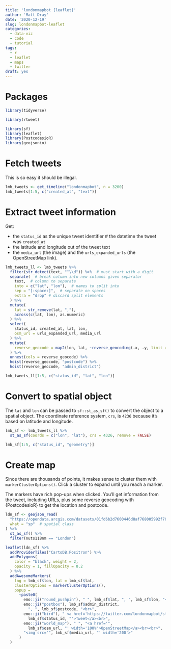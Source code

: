 ```yaml
---
title: 'londonmapbot {leaflet}'
author: 'Matt Dray'
date: '2020-12-19'
slug: londonmapbot-leaflet
categories:
  - data-viz
  - code
  - tutorial
tags:
  - r
  - leaflet
  - maps
  - twitter
draft: yes
---
```


# Packages

```r
library(tidyverse)

library(rtweet)

library(sf)
library(leaflet)
library(PostcodesioR)
library(geojsonio)
```

# Fetch tweets

This is so easy it should be illegal.

```r
lmb_tweets <- get_timeline("londonmapbot", n = 3200)
lmb_tweets[1:5, c("created_at", "text")]
```

# Extract tweet information

Get:

* the `status_id` as the unique tweet identifier
# the datetime the tweet was `created_at`
* the latitude and longitude out of the tweet text
* the `media_url` (the image) and the `urls_expanded_urls` (the OpenStreetMap link). 

```r
lmb_tweets_ll <- lmb_tweets %>% 
  filter(str_detect(text, "^\\d")) %>%  # must start with a digit
  separate(  # break column into new columns given separator
    text,  # column to separate
    into = c("lat", "lon"),  # names to split into
    sep = "[:space:]",  # separate on spaces
    extra = "drop" # discard split elements
  ) %>% 
  mutate(
    lat = str_remove(lat, ","),
    across(c(lat, lon), as.numeric)
  ) %>% 
  select(
    status_id, created_at, lat, lon,
    osm_url = urls_expanded_url, media_url
  ) %>% 
  mutate(
    reverse_geocode = map2(lon, lat, ~reverse_geocoding(.x, .y, limit = 1))
  ) %>% 
  unnest(cols = reverse_geocode) %>%
  hoist(reverse_geocode, "postcode") %>% 
  hoist(reverse_geocode, "admin_district")

lmb_tweets_ll[1:5, c("status_id", "lat", "lon")]
```

# Convert to spatial object

The `lat` and `lon` can be passed to `sf::st_as_sf()` to convert the object to a spatial object. The coordinate reference system, `crs`, is `4236` because it's based on latitude and longitude.

```r
lmb_sf <- lmb_tweets_ll %>% 
  st_as_sf(coords = c("lon", "lat"), crs = 4326, remove = FALSE)

lmb_sf[1:5, c("status_id", "geometry")]
```

# Create map

Since there are thousands of points, it makes sense to cluster them with `markerClusterOptions()`. Click a cluster to expand until you reach a marker.

The markers have rich pop-ups when clicked. You'll get information from the tweet, including URLs, plus some reverse geocoding with {PostcodesioR} to get the location and postcode.

```r
ldn_sf <- geojson_read(
  "https://opendata.arcgis.com/datasets/01fd6b2d7600446d8af768005992f76a_4.geojson",
  what = "sp"  # spatial class
) %>% 
  st_as_sf() %>% 
  filter(nuts118nm == "London")

leaflet(ldn_sf) %>% 
  addProviderTiles("CartoDB.Positron") %>%
  addPolygons(
    color = "black", weight = 2,
    opacity = 1, fillOpacity = 0.2
  ) %>% 
  addAwesomeMarkers(
    lng = lmb_sf$lon, lat = lmb_sf$lat,
    clusterOptions = markerClusterOptions(),
    popup =
      ~paste0(
        emo::ji("round_pushpin"), " ", lmb_sf$lat, ", ", lmb_sf$lon, "<br>",
        emo::ji("postbox"), lmb_sf$admin_district, 
          ", ", lmb_sf$postcode, "<br>",
        emo::ji("bird"), " <a href='https://twitter.com/londonmapbot/status/",
          lmb_sf$status_id, "'>Tweet</a><br>",
        emo::ji("world_map"), " ", "<a href='",
          lmb_sf$osm_url, "' width='100%'>OpenStreetMap</a><br><br>",
        "<img src='", lmb_sf$media_url, "' width='200'>"
      )
  )
```
